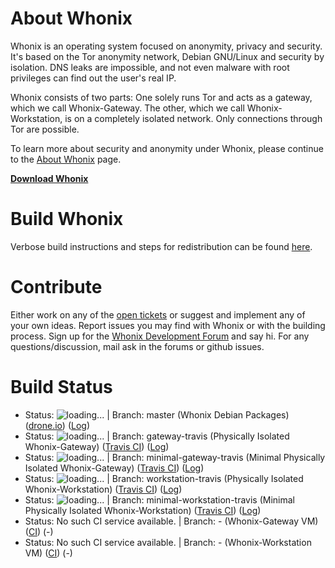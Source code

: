 <!--
## This file is part of Whonix.
## Copyright (C) 2012 - 2014 Patrick Schleizer <adrelanos@riseup.net>
## See the file COPYING for copying conditions.
-->
<!--
EDITORS NOTE:
Please do not use relative links here, because this file is mirrored on github https://github.com/Whonix/Whonix/blob/master/README.mediawiki and relative links won't work there.
-->
= About Whonix =
Whonix is an operating system focused on anonymity, privacy and security. It's based on the Tor anonymity network, Debian GNU/Linux and security by isolation. DNS leaks are impossible, and not even malware with root privileges can find out the user's real IP.

Whonix consists of two parts: One solely runs Tor and acts as a gateway, which we call Whonix-Gateway. The other, which we call Whonix-Workstation, is on a completely isolated network. Only connections through Tor are possible.

To learn more about security and anonymity under Whonix, please continue to the [https://www.whonix.org/wiki/About About Whonix] page.

'''[https://www.whonix.org/wiki/Download Download Whonix]'''

= Build Whonix =
Verbose build instructions and steps for redistribution can be found [https://www.whonix.org/wiki/Dev/Build_Documentation here].

= Contribute =
Either work on any of the [https://github.com/Whonix/Whonix/issues open tickets] or suggest and implement any of your own ideas. Report issues you may find with Whonix or with the building process. Sign up for the [https://www.whonix.org/forum/ Whonix Development Forum] and say hi. For any questions/discussion, mail ask in the forums or github issues.

= Build Status =
<!--
EDITORS NOTE:
Please do not fix the picture links with html tags. This file gets copied to https://github.com/Whonix/Whonix and github would show the html tags as plain text.
-->

* Status: <img src="https://drone.io/github.com/Whonix/Whonix/status.png" alt="loading..."> | Branch: master (Whonix Debian Packages) ([https://www.whonix.org/wiki/Dev/Continuous_Integration#drone.io drone.io]) ([https://drone.io/github.com/Whonix/Whonix Log])
* Status: <img src="https://travis-ci.org/Whonix/Whonix.png?branch=gateway-travis" alt="loading..."> | Branch: gateway-travis (Physically Isolated Whonix-Gateway) ([[Dev/Continuous_Integration#Travis_CI|Travis CI]]) ([https://travis-ci.org/Whonix/Whonix/branches  Log])
* Status: <img src="https://travis-ci.org/Whonix/Whonix.png?branch=minimal-gateway-travis" alt="loading..."> | Branch: minimal-gateway-travis (Minimal Physically Isolated Whonix-Gateway) ([https://www.whonix.org/wiki/Dev/Continuous_Integration#Travis_CI Travis CI]) ([https://travis-ci.org/Whonix/Whonix/branches Log])
* Status: <img src="https://travis-ci.org/Whonix/Whonix.png?branch=workstation-travis" alt="loading..."> | Branch: workstation-travis (Physically Isolated Whonix-Workstation) ([https://www.whonix.org/wiki/Dev/Continuous_Integration#Travis_CI Travis CI]) ([https://travis-ci.org/Whonix/Whonix/branches Log])
* Status: <img src="https://travis-ci.org/Whonix/Whonix.png?branch=minimal-workstation-travis" alt="loading..."> | Branch: minimal-workstation-travis (Minimal Physically Isolated Whonix-Workstation) ([https://www.whonix.org/wiki/Dev/Continuous_Integration#Travis_CI Travis CI]) ([https://travis-ci.org/Whonix/Whonix/branches Log])
* Status: No such CI service available. | Branch: - (Whonix-Gateway VM) ([https://www.whonix.org/wiki/Dev/Continuous_Integration CI]) (-)
* Status: No such CI service available. | Branch: - (Whonix-Workstation VM) ([https://www.whonix.org/wiki/Dev/Continuous_Integration CI]) (-)
